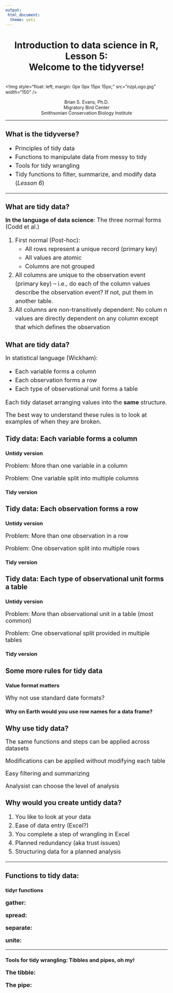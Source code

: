```yaml
---
output:
 html_document:
  theme: yeti
---
```


<head>
<link rel="stylesheet" href="https://cdnjs.cloudflare.com/ajax/libs/font-awesome/4.7.0/css/font-awesome.min.css">
</head>

<style>

code{
  background-color:#f2f2f2;
  border-radius: 25px;
  
}
 
span.co{
  color:#000080;
  font-weight: bold;
}
 
img{
  display: block;
  padding-left: 15px;
  padding-right: 15px;
  padding-top: 10px;
  padding-bottom: 10px;
}

p{
  text-align: left;
  font-size: 18px;
}

ul, ol{
  line-height: 27px;
  text-align: left;
  font-size: 18px;
  margin-left: 0px;
}
 
blockquote{
  font-size: 18px;
  border-left: 8px solid #292093;
  background-color: #e6ffff;
  padding-left: 16px;
  padding-right: 16px;
}
 
.row{
  margin: auto;
}
 
table {
  border-collapse: collapse;
}

table, td, th {
  border: 1px solid black;
  padding: 5px;
  text-align: center;
  vertical-align: middle;
}
 
 /* Create two equal columns that floats next to each other */
.column {
  float: left;
  width: 50%;
  padding: 10px;
}

/* Clear floats after the columns */
.row:after {
  content: "";
  display: table;
  clear: both;
}

.roundBorder {
  border-radius: 25px;
  border: 5px solid #30288C;
  background: #D6EAF8;
  padding-left: 20px;
  padding-right: 20px;
  padding-top: 10px;
  padding-bottom: 10px;
}

.roundBorderBlack {
  border-radius: 25px;
  border: 10px solid #D3D3D3;
  padding-left: 20px;
  padding-right: 20px;
  padding-top: 10px;
  padding-bottom: 10px;
}

.roundBorderBlackEx {
  border-radius: 5px;
  border: 5px solid #D3D3D3;
  padding-left: 5px;
  padding-right: 5px;
  padding-top: 2px;
}

.roundBorderEx {
  border-radius: 3px;
  border: 5px solid #30288C;
  background: #D6EAF8;
  padding-left: 5px;
  padding-right: 5px;
  padding-top: 2px;
}

.tt {
    position: relative;
    display: inline-block;
    class: inline; 
    font-weight: bold;
    font-family: "Avenir";
    font-size: 18px;
    border-bottom: 1px black;
}

/* Tooltip text */
.tt .ttText {
    visibility: hidden;
    font-weight: normal;
    font-size: 18px;
    width: 200px;
    background-color: black;
    border: 1px solid black;
    color: white;
    text-align: left;
    padding: 5px;
    border-radius: 6px;
    position: absolute;
    z-index: 1;
}

/* Show the tooltip text when you mouse over the tooltip container */
.tt:hover .ttText {
    visibility: visible;
}

</style>

<h1 style="text-align: center;">Introduction to data science in R, Lesson 5:<br/>Welcome to the <b>tidyverse</b>!</h1>
<br>
<!img style="float: left; margin: 0px 0px 15px 15px;" src="nzpLogo.jpg" width="150" />
<p style = "text-align: center; font-size: 14px;">Brian S. Evans, Ph.D.<br />
Migratory Bird Center<br/>
Smithsonian Conservation Biology Institute</p>
<hr>

<h2>What is the tidyverse?</h2>

<ul>
<li>Principles of tidy data</li>
<li>Functions to manipulate data from messy to tidy</li>
<li>Tools for tidy wrangling</li>
<li>Tidy functions to filter, summarize, and modify data (<i>Lesson 6</i>)</li>
</ul>

<hr>
<h2>What are tidy data?</h2>
<p><b>In the language of data science</b>: The three normal forms (Codd et al.)<p>
<ol>
<li>First normal (Post-hoc):
<ul>
<li>All rows represent a unique record (primary key)</li>
<li>All values are atomic</li>
<li>Columns are not grouped</li>
</ul>
</li>
<li>All columns are unique to the observation event (primary key) -- i.e., do each of the column values describe the observation event? If not, put them in another table.</li>
<li>All columns are non-transitively dependent: No colum
n values are directly dependent on any column except that which defines the observation</li>
</ol>

<h2>What are tidy data?</h2>

<p>In statistical language (Wickham):</p>
<ul>
<li>Each variable forms a column</li>
<li>Each observation forms a row</li>
<li>Each type of observational unit forms a table</li>
</ul>
<p>Each tidy dataset arranging values into the <b>same</b> structure.</p>
<p>The best way to understand these rules is to look at examples of when they are broken.</p>

<h2>Tidy data: Each variable forms a column</h2>
<h3>Untidy version</h3>
<p>Problem: More than one variable in a column</p>
<p>Problem: One variable split into multiple columns</p>

<h3>Tidy version</h3>

<h2>Tidy data: Each observation forms a row</h2>
<h3>Untidy version</h3>
<p>Problem: More than one observation in a row</p>
<p>Problem: One observation split into multiple rows</p>

<h3>Tidy version</h3>

<h2>Tidy data: Each type of observational unit forms a table</h2>

<h3>Untidy version</h3>
<p>Problem: More than observational unit in a table (most common)</p>
<p>Problem: One observational split provided in multiple tables</p>


<h3>Tidy version</h3>

<h2>Some more rules for tidy data</h2>
<h3>Value format matters</h3>
<p>Why not use standard date formats?</p>
<h3>Why on Earth would you use row names for a data frame?</h3>

<h2>Why use tidy data?</h2>
<p>The same functions and steps can be applied across datasets</p>
<p>Modifications can be applied without modifying each table</p>
<p>Easy filtering and summarizing</p>
<p>Analysist can choose the level of analysis</p>

<h2>Why would you create untidy data?</h2>

<ol>
<li>You like to look at your data</li>
<li>Ease of data entry (Excel?)</li>
<li>You complete a step of wrangling in Excel</li>
<li>Planned redundancy (aka trust issues)</li>
<li>Structuring data for a planned analysis</li>
</ol>

<hr>

<h2>Functions to tidy data:</h2>

<h3>tidyr functions</h3>

<p><b>gather<b>:</p>

<p><b>spread<b>:</p>

<p><b>separate<b>:</p>

<p><b>unite<b>:</p>

<hr>
<h3>Tools for tidy wrangling: Tibbles and pipes, oh my!</h2>

<p><b>The tibble</b>:</p>

<p><b>The pipe</b>:</p>

